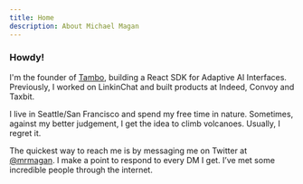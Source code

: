 ```yaml
---
title: Home
description: About Michael Magan
---
```


### Howdy!

I'm the founder of [Tambo](https://tambo.co), building a React SDK for Adaptive AI Interfaces. Previously, I worked on LinkinChat and built products at Indeed, Convoy and Taxbit.

I live in Seattle/San Francisco and spend my free time in nature. Sometimes, against my better judgement, I get the idea to climb volcanoes. Usually, I regret it.

The quickest way to reach me is by messaging me on Twitter at [@mrmagan](https://x.com/mrmagan_). I make a point to respond to every DM I get. I’ve met some incredible people through the internet.